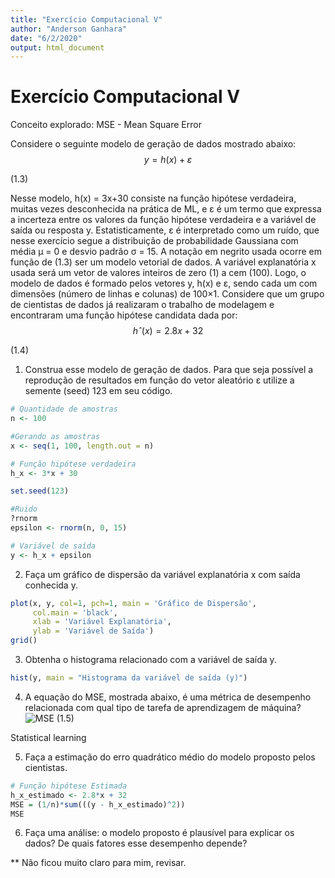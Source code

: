 ```yaml
---
title: "Exercício Computacional V"
author: "Anderson Ganhara"
date: "6/2/2020"
output: html_document
---
```

# Exercício Computacional V

Conceito explorado: MSE - Mean Square Error

Considere o seguinte modelo de geração de dados mostrado abaixo:
$$
y = h(x) +ε
$$

(1.3)

Nesse modelo, h(x) = 3x+30 consiste na função hipótese verdadeira, muitas vezes desconhecida na
prática de ML, e ε é um termo que expressa a incerteza entre os valores da função hipótese verdadeira e a variável de saída ou resposta y. Estatisticamente, ε é interpretado como um ruído, que nesse exercício segue a distribuição de probabilidade Gaussiana com média μ = 0 e desvio padrão σ = 15.
A notação em negrito usada ocorre em função de (1.3) ser um modelo vetorial de dados.
A variável explanatória x usada será um vetor de valores inteiros de zero (1) a cem (100). Logo, o
modelo de dados é formado pelos vetores y, h(x) e ε, sendo cada um com dimensões (número de
linhas e colunas) de 100×1.
Considere que um grupo de cientistas de dados já realizaram o trabalho de modelagem e encontraram
uma função hipótese candidata dada por:
$$
hˆ(x) = 2.8x+32
$$

(1.4)

1) Construa esse modelo de geração de dados. Para que seja possível a reprodução de resultados
em função do vetor aleatório ε utilize a semente (seed) 123 em seu código.

```r
# Quantidade de amostras
n <- 100

#Gerando as amostras
x <- seq(1, 100, length.out = n)

# Função hipótese verdadeira
h_x <- 3*x + 30

set.seed(123)

#Ruido
?rnorm
epsilon <- rnorm(n, 0, 15)

# Variável de saída
y <- h_x + epsilon
```


2) Faça um gráfico de dispersão da variável explanatória x com saída conhecida y.
```r
plot(x, y, col=1, pch=1, main = 'Gráfico de Dispersão', 
     col.main = 'black', 
     xlab = 'Variável Explanatória',
     ylab = 'Variável de Saída')
grid()
```


3) Obtenha o histograma relacionado com a variável de saída y.
```r
hist(y, main = "Histograma da variável de saída (y)")
```

4) A equação do MSE, mostrada abaixo, é uma métrica de desempenho relacionada com qual
tipo de tarefa de aprendizagem de máquina?
![MSE](exercicio_5.png)
(1.5)

Statistical learning

5) Faça a estimação do erro quadrático médio do modelo proposto pelos cientistas.
```r
# Função hipótese Estimada
h_x_estimado <- 2.8*x + 32
MSE = (1/n)*sum(((y - h_x_estimado)^2))
MSE
```


6) Faça uma análise: o modelo proposto é plausível para explicar os dados? De quais fatores
esse desempenho depende?

** Não ficou muito claro para mim, revisar.